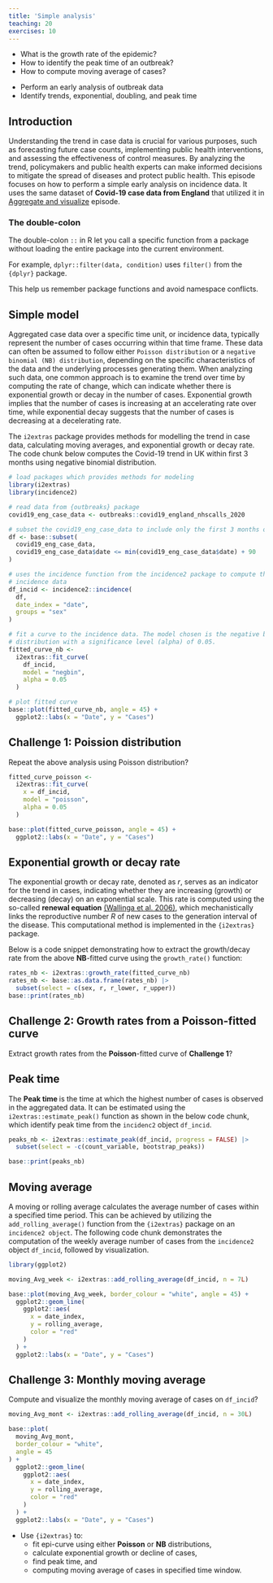 ```yaml
---
title: 'Simple analysis'
teaching: 20
exercises: 10
---
```


:::::::::::::::::::::::::::::::::::::: questions 

- What is the growth rate of the epidemic?
- How to identify the peak time of an outbreak?
- How to compute moving average of cases?

::::::::::::::::::::::::::::::::::::::::::::::::

::::::::::::::::::::::::::::::::::::: objectives

- Perform an early analysis of outbreak data
- Identify trends, exponential, doubling, and peak time

::::::::::::::::::::::::::::::::::::::::::::::::

## Introduction

Understanding the trend in case data is crucial for various purposes, such as forecasting future case counts, implementing public health interventions, and assessing the effectiveness of control measures. By analyzing the trend, policymakers and public health experts can make informed decisions to mitigate the spread of diseases and protect public health. This episode focuses on how to perform a simple early analysis on incidence data. It uses the same dataset of **Covid-19 case data from England** that utilized it in [Aggregate and visualize](../episodes/describe-cases.Rmd) episode. 

::::::::::::::::::: checklist

### The double-colon

The double-colon `::` in R let you call a specific function from a package without loading the entire package into the current environment. 

For example, `dplyr::filter(data, condition)` uses `filter()` from the `{dplyr}` package.

This help us remember package functions and avoid namespace conflicts.

:::::::::::::::::::


## Simple model

Aggregated case data over a specific time unit, or incidence data, typically represent the number of cases occurring within that time frame. These data can often be assumed to follow either `Poisson distribution` or a `negative binomial (NB) distribution`, depending on the specific characteristics of the data and the underlying processes generating them. When analyzing such data, one common approach is to examine the trend over time by computing the rate of change, which can indicate whether there is exponential growth or decay in the number of cases. Exponential growth implies that the number of cases is increasing at an accelerating rate over time, while exponential decay suggests that the number of cases is decreasing at a decelerating rate.

The `i2extras` package provides methods for modelling the trend in case data, calculating moving averages, and exponential growth or decay rate. The code chunk below computes the Covid-19 trend in UK within first 3 months using negative binomial distribution. 


```r
# load packages which provides methods for modeling
library(i2extras)
library(incidence2)

# read data from {outbreaks} package
covid19_eng_case_data <- outbreaks::covid19_england_nhscalls_2020

# subset the covid19_eng_case_data to include only the first 3 months of data
df <- base::subset(
  covid19_eng_case_data,
  covid19_eng_case_data$date <= min(covid19_eng_case_data$date) + 90
)

# uses the incidence function from the incidence2 package to compute the
# incidence data
df_incid <- incidence2::incidence(
  df,
  date_index = "date",
  groups = "sex"
)

# fit a curve to the incidence data. The model chosen is the negative binomial
# distribution with a significance level (alpha) of 0.05.
fitted_curve_nb <-
  i2extras::fit_curve(
    df_incid,
    model = "negbin",
    alpha = 0.05
  )

# plot fitted curve
base::plot(fitted_curve_nb, angle = 45) +
  ggplot2::labs(x = "Date", y = "Cases")
```


::::::::::::::::::::::::::::::::::::: challenge 

## Challenge 1: Poission distribution

Repeat the above analysis using Poisson distribution?

:::::::::::::::::::::::: solution 

```r
fitted_curve_poisson <-
  i2extras::fit_curve(
    x = df_incid,
    model = "poisson",
    alpha = 0.05
  )

base::plot(fitted_curve_poisson, angle = 45) +
  ggplot2::labs(x = "Date", y = "Cases")
```

:::::::::::::::::::::::::::::::::
::::::::::::::::::::::::::::::::::::::::::::::::

## Exponential growth or decay rate

The exponential growth or decay rate, denoted as $r$, serves as an indicator for the trend in cases, indicating whether they are increasing (growth) or decreasing (decay) on an exponential scale. This rate is computed using the so-called  **renewal equation** [(Wallinga et al. 2006)](https://royalsocietypublishing.org/doi/10.1098/rspb.2006.3754), which mechanistically links the reproductive number $R$ of new cases to the generation interval of the disease. This computational method is implemented in the `{i2extras}` package.

Below is a code snippet demonstrating how to extract the growth/decay rate from the above **NB**-fitted  curve using the `growth_rate()` function:

```r
rates_nb <- i2extras::growth_rate(fitted_curve_nb)
rates_nb <- base::as.data.frame(rates_nb) |>
  subset(select = c(sex, r, r_lower, r_upper))
base::print(rates_nb)
```


::::::::::::::::::::::::::::::::::::: challenge 

## Challenge 2:  Growth rates from a **Poisson**-fitted curve

Extract growth rates from the **Poisson**-fitted curve of **Challenge 1**?

::::::::::::::::::::::::::::::::::::::::::::::::

## Peak time

The **Peak time ** is the time at which the highest number of cases is observed in the aggregated data. It can be estimated using the `i2extras::estimate_peak()` function as shown in the below code chunk, which identify peak time from the `incidenc2` object `df_incid`.

```r
peaks_nb <- i2extras::estimate_peak(df_incid, progress = FALSE) |>
  subset(select = -c(count_variable, bootstrap_peaks))

base::print(peaks_nb)
```


## Moving average

A moving or rolling average calculates the average number of cases within a specified time period. This can be achieved by utilizing the `add_rolling_average()` function from the `{i2extras}` package on an `incidence2 object`. The following code chunk demonstrates the computation of the weekly average number of cases from the `incidence2` object `df_incid`, followed by visualization.

```r
library(ggplot2)

moving_Avg_week <- i2extras::add_rolling_average(df_incid, n = 7L)

base::plot(moving_Avg_week, border_colour = "white", angle = 45) +
  ggplot2::geom_line(
    ggplot2::aes(
      x = date_index,
      y = rolling_average,
      color = "red"
    )
  ) +
  ggplot2::labs(x = "Date", y = "Cases")
```

::::::::::::::::::::::::::::::::::::: challenge 

## Challenge 3: Monthly moving average

Compute and visualize the monthly moving average of cases on `df_incid`? 

:::::::::::::::::::::::: solution 

```r
moving_Avg_mont <- i2extras::add_rolling_average(df_incid, n = 30L)

base::plot(
  moving_Avg_mont,
  border_colour = "white",
  angle = 45
) +
  ggplot2::geom_line(
    ggplot2::aes(
      x = date_index,
      y = rolling_average,
      color = "red"
    )
  ) +
  ggplot2::labs(x = "Date", y = "Cases")
```

:::::::::::::::::::::::::::::::::
::::::::::::::::::::::::::::::::::::::::::::::::


::::::::::::::::::::::::::::::::::::: keypoints 

- Use `{i2extras}` to:
  - fit epi-curve using either **Poisson** or **NB** distributions,  
  - calculate exponential growth or decline of cases, 
  - find peak time, and 
  - computing moving average of cases in specified time window.

::::::::::::::::::::::::::::::::::::::::::::::::

